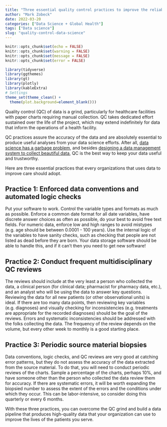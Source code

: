 ```yaml
---
title: "Three essential quality control practices to improve the reliability of Data Science in Global Health"
author: "Mark Zobeck"
date: 2022-03-20
categories: ["Data Science + Global Health"]
tags: ["Data science"]
slug: "quality-control-data-science"
---
```


```r
knitr::opts_chunk$set(echo = FALSE) 
knitr::opts_chunk$set(warning = FALSE)
knitr::opts_chunk$set(message = FALSE)
knitr::opts_chunk$set(error = FALSE)

library(tidyverse)
library(ggthemes)
library(gt)
library(plotly)
library(kableExtra)
# Settings
theme_set(theme_clean() +  
  theme(plot.background=element_blank()))

```

Quality control (QC) of data is a grind, particularly for healthcare facilities with paper charts requiring manual collection. QC takes dedicated effort sustained over the life of the project, which may extend indefinitely for data that inform the operations of a health facility.

QC practices assure the accuracy of the data and are absolutely essential to produce useful analyses from your data science efforts. After all, [data science has a garbage problem](https://www.thedoctorsdialectic.com/2022/03/17/garbage-in-data-science/), and besides [designing a data management system to collect beautiful data](https://www.thedoctorsdialectic.com/2022/03/18/unsexy-data-management/), QC is the best way to keep your data useful and trustworthy.

Here are three essential practices that every organizations that uses data to improve care should adopt.

## **Practice 1: Enforced data conventions and automated logic checks**

Put your software to work. Control the variable types and formats as much as possible. Enforce a common date format for all date variables, have discrete answer choices as often as possible, do your best to avoid free text fields. For numeric data, enforce low and high ranges to avoid mistypes (e.g. age should be between 0.0001 - 100 years). Use the internal logic of the variables to have sanity checks, such as checking that people are not listed as dead before they are born. Your data storage software should be able to handle this, and if it can't then you need to get new software!

## **Practice 2: Conduct frequent multidisciplinary QC reviews**

The reviews should include at the very least a person who collected the data, a clinical person (for clinical data; pharmacist for pharmacy data, etc.), and an analyst who will be using the data to answer key questions. Reviewing the data for all new patients (or other observational units) is ideal. If there are too many data points, then reviewing key variables (e.g. diagnoses) and visually checking for inconsistencies (e.g. treatments are appropriate for the recorded diagnoses) should be the goal of the reviews. Errors and systematic inconsistencies should be addressed with the folks collecting the data. The frequency of the review depends on the volume, but every other week to monthly is a good starting place.

## **Practice 3: Periodic source material biopsies**

Data conventions, logic checks, and QC reviews are very good at catching error patterns, but they do not assess the accuracy of the data extracted from the source material. To do that, you will need to conduct periodic reviews of the charts. Sample a percentage of the charts, perhaps 10%, and have someone other than the person who collected the data review them for accuracy. If there are systematic errors, it will be worth expanding the biopsied number to assess the extent of the errors and the conditions under which they occur. This can be labor-intensive, so consider doing this quarterly or every 6 months.

With these three practices, you can overcome the QC grind and build a data pipeline that produces high-quality data that your organization can use to improve the lives of the patients you serve.
